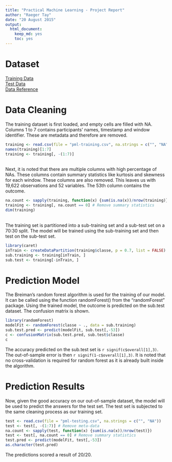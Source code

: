 ```yaml
---
title: "Practical Machine Learning - Project Report"
author: "Raeger Tay"
date: "20 August 2015"
output: 
  html_document: 
    keep_md: yes
    toc: yes
---
```


# Dataset
[Training Data](https://d396qusza40orc.cloudfront.net/predmachlearn/pml-training.csv)  
[Test Data](https://d396qusza40orc.cloudfront.net/predmachlearn/pml-testing.csv)  
[Data Reference](http://groupware.les.inf.puc-rio.br/har)  

# Data Cleaning
The training dataset is first loaded, and empty cells are filled with NA. Columns 1 to 7 contains participants' names, timestamp and window identifier. These are metadata and therefore are removed. 
```r
training <- read.csv(file = "pml-training.csv", na.strings = c("", "NA"))
names(training)[1:7]
training <- training[, -(1:7)]
```

<br>
Next, it is noted that there are multiple columns with high percentage of NAs. These columns contain summary statistics like kurtosis and skewness for each window. These columns are also removed. This leaves us with 19,622 observations and 52 variables. The 53th column contains the outcome.
```r
na.count <- sapply(training, function(x) {sum(is.na(x))/nrow(training)})
training <- training[, na.count == 0] # Remove summary statistics
dim(training)
```

<br>
The training set is partitioned into a sub-training set and a sub-test set on a 70:30 split. The model will be trained using the sub-training set and then test on the sub-test set.
```r
library(caret)
inTrain <- createDataPartition(training$classe, p = 0.7, list = FALSE)
sub.training <- training[inTrain, ]
sub.test <- training[-inTrain, ]
```
 
# Prediction Model
The Breiman's random forest algorithm is used for the training of our model. It can be called using the function randomForest() from the "randomForest" package. Using the trained model, the outcome is predicted on the sub.test dataset. The confusion matrix is shown. 
```r
library(randomForest)
modelFit <- randomForest(classe ~ ., data = sub.training)
sub.test.pred <- predict(modelFit, sub.test[,-53])
c <- confusionMatrix(sub.test.pred, sub.test$classe)
c
```
The accuracy predicted on the sub.test set is `r signif(c$overall[1],3)`. The out-of-sample error is then `r signif(1-c$overall[1],3)`. It is noted that no cross-validation is required for random forest as it is already built inside the algorithm.

# Prediction Results
Now, given the good accuracy on our out-of-sample dataset, the model will be used to predict the answers for the test set. The test set is subjected to the same cleaning process as our training set.
```r
test <- read.csv(file = "pml-testing.csv", na.strings = c("", "NA"))
test <- test[, -(1:7)] # Remove meta-data
na.count <- sapply(test, function(x) {sum(is.na(x))/nrow(test)})
test <- test[, na.count == 0] # Remove summary statistics
test.pred <- predict(modelFit, test[,-53])
as.character(test.pred)
```

The predictions scored a result of 20/20. 
